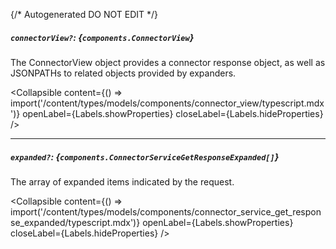 {/* Autogenerated DO NOT EDIT  */}

##### `connectorView?`: *{`components.ConnectorView`}*
The ConnectorView object provides a connector response object, as well as JSONPATHs to related objects provided by expanders.

<Collapsible content={() => import('/content/types/models/components/connector_view/typescript.mdx')} openLabel={Labels.showProperties} closeLabel={Labels.hideProperties} />


---
##### `expanded?`: *{`components.ConnectorServiceGetResponseExpanded[]`}*
The array of expanded items indicated by the request.

<Collapsible content={() => import('/content/types/models/components/connector_service_get_response_expanded/typescript.mdx')} openLabel={Labels.showProperties} closeLabel={Labels.hideProperties} />



